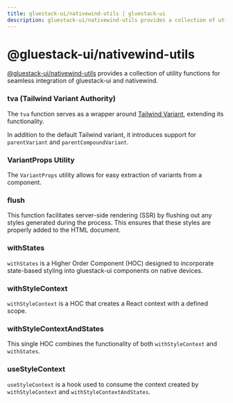```yaml
---
title: gluestack-ui/nativewind-utils | gluestack-ui
description: gluestack-ui/nativewind-utils provides a collection of utility function for your gluestack-ui components.
---
```



<Meta title="with-nativewind/Home/Getting Started/gluestack-ui-nativewind-utils" />

# @gluestack-ui/nativewind-utils

[@gluestack-ui/nativewind-utils](https://www.npmjs.com/package/@gluestack-ui/nativewind-utils) provides a collection of utility functions for seamless integration of gluestack-ui and nativewind.

### tva (Tailwind Variant Authority)

The `tva` function serves as a wrapper around [Tailwind Variant](https://www.tailwind-variants.org/), extending its functionality.

In addition to the default Tailwind variant, it introduces support for `parentVariant` and `parentCompoundVariant`.

### VariantProps Utility

The `VariantProps` utility allows for easy extraction of variants from a component.

### flush

This function facilitates server-side rendering (SSR) by flushing out any styles generated during the process. This ensures that these styles are properly added to the HTML document.

### withStates

`withStates` is a Higher Order Component (HOC) designed to incorporate state-based styling into gluestack-ui components on native devices.

### withStyleContext

`withStyleContext` is a HOC that creates a React context with a defined scope.

### withStyleContextAndStates

This single HOC combines the functionality of both `withStyleContext` and `withStates`.

### useStyleContext

`useStyleContext` is a hook used to consume the context created by `withStyleContext` and `withStyleContextAndStates`.

